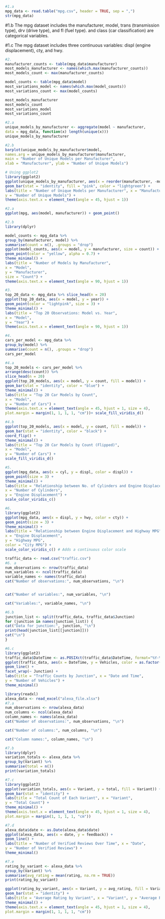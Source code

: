 ```{r}
#1.a
mpg_data <- read.table("mpg.csv", header = TRUE, sep = ",")
str(mpg_data)
```
#1.b 
The mpg dataset includes the manufacturer, model, trans (transmission type), drv (drive type), and fl (fuel type).
and class (car classification) are categorical variables.

#1.c
The mpg dataset includes three continuous variables: displ (engine displacement), cty, and hwy.

```{r}
#2.
manufacturer_counts <- table(mpg_data$manufacturer)
most_models_manufacturer <- names(which.max(manufacturer_counts))
most_models_count <- max(manufacturer_counts)

model_counts <- table(mpg_data$model)
most_variations_model <- names(which.max(model_counts))
most_variations_count <- max(model_counts)

most_models_manufacturer
most_models_count
most_variations_model
most_variations_count
```
```{r}
#2.a
unique_models_by_manufacturer <- aggregate(model ~ manufacturer,
data = mpg_data, function(x) length(unique(x)))
unique_models_by_manufacturer
```

```{r}
#2.b
barplot(unique_models_by_manufacturer$model,
names.arg = unique_models_by_manufacturer$manufacturer,
main = "Number of Unique Models per Manufacturer",
xlab = "Manufacturer", ylab = "Number of Unique Models")
```

```{r}
# Using ggplot2
library(ggplot2)
ggplot(unique_models_by_manufacturer, aes(x = reorder(manufacturer, -model), y = model)) +
geom_bar(stat = "identity", fill = "pink", color = "lightgreen") +
labs(title = "Number of Unique Models per Manufacturer", x = "Manufacturer",
y = "Number of Unique Models") +
theme(axis.text.x = element_text(angle = 45, hjust = 1))
```

```{r}
#2.a
ggplot(mpg, aes(model, manufacturer)) + geom_point()
```
```{r}
#2.b
library(dplyr)
```

```{r}
model_counts <- mpg_data %>%
group_by(manufacturer, model) %>%
summarise(count = n(), .groups = "drop")
ggplot(model_counts, aes(x = model, y = manufacturer, size = count)) +
geom_point(color = "yellow", alpha = 0.7) +
theme_minimal() +
labs(title = "Number of Models by Manufacturer",
x = "Model",
y = "Manufacturer",
size = "Count") +
theme(axis.text.x = element_text(angle = 90, hjust = 1))
```
```{r}
#3.
top_20_data <- mpg_data %>% slice_head(n = 20)
ggplot(top_20_data, aes(x = model, y = year)) +
geom_point(color = "lightpink", size = 3) +
theme_minimal() +
labs(title = "Top 20 Observations: Model vs. Year",
x = "Model",
y = "Year") +
theme(axis.text.x = element_text(angle = 90, hjust = 1))
```
```{r}
#4.
cars_per_model <- mpg_data %>%
group_by(model) %>%
summarise(count = n(), .groups = "drop")
cars_per_model
```

```{r}
#4.a
top_20_models <- cars_per_model %>%
arrange(desc(count)) %>%
slice_head(n = 20)
ggplot(top_20_models, aes(x = model, y = count, fill = model)) +
geom_bar(stat = "identity", color = "blue") +
theme_minimal() +
labs(title = "Top 20 Car Models by Count",
x = "Model",
y = "Number of Cars") +
theme(axis.text.x = element_text(angle = 45, hjust = 1, size = 4),
plot.margin = margin(1, 1, 1, 1, "cm"))+ scale_fill_viridis_d()
```

```{r}
#4.b
ggplot(top_20_models, aes(x = model, y = count, fill = model)) +
geom_bar(stat = "identity", color = "black") +
coord_flip() +
theme_minimal() +
labs(title = "Top 20 Car Models by Count (Flipped)",
x = "Model",
y = "Number of Cars") +
scale_fill_viridis_d()
```

```{r}
#5.
ggplot(mpg_data, aes(x = cyl, y = displ, color = displ)) +
geom_point(size = 3) +
theme_minimal() +
labs(title = "Relationship between No. of Cylinders and Engine Displacement",
x = "Number of Cylinders",
y = "Engine Displacement") +
scale_color_viridis_c()
```

```{r}
#6.
library(ggplot2)
ggplot(mpg_data, aes(x = displ, y = hwy, color = cty)) +
geom_point(size = 3) +
theme_minimal() +
labs(title = "Relationship between Engine Displacement and Highway MPG",
x = "Engine Displacement",
y = "Highway MPG",
color = "City MPG") +
scale_color_viridis_c() # Adds a continuous color scale
```

```{r}
traffic_data <- read.csv("traffic.csv")
#6. a
num_observations <- nrow(traffic_data)
num_variables <- ncol(traffic_data)
variable_names <- names(traffic_data)
cat("Number of observations:", num_observations, "\n")


cat("Number of variables:", num_variables, "\n")

cat("Variables:", variable_names, "\n")

```

```{r}
#6.b
junction_list <- split(traffic_data, traffic_data$Junction)
for (junction in names(junction_list)) {
cat("Data for junction:", junction, "\n")
print(head(junction_list[[junction]]))
cat("\n")
}
```

```{r}
#6.c
library(ggplot2)
traffic_data$DateTime <- as.POSIXct(traffic_data$DateTime, format="%Y-%m-%d %H:%M:%S")
ggplot(traffic_data, aes(x = DateTime, y = Vehicles, color = as.factor(Junction))) +
geom_line() +
facet_wrap(~ Junction) +
labs(title = "Traffic Counts by Junction", x = "Date and Time",
y = "Number of Vehicles") +
theme_minimal()
```

```{r}
library(readxl)
alexa_data <- read_excel("alexa_file.xlsx")
#7.a
num_observations <- nrow(alexa_data)
num_columns <- ncol(alexa_data)
column_names <- names(alexa_data)
cat("Number of observations:", num_observations, "\n")

cat("Number of columns:", num_columns, "\n")

cat("Column names:", column_names, "\n")

```

```{r}
#7.b
library(dplyr)
variation_totals <- alexa_data %>%
group_by(Variant) %>%
summarise(total = n())
print(variation_totals)
```

```{r}
#7.c
library(ggplot2)
ggplot(variation_totals, aes(x = Variant, y = total, fill = Variant)) +
geom_bar(stat = "identity") +
labs(title = "Total Count of Each Variant", x = "Variant",
y = "Total Count") +
theme_minimal() +
theme(axis.text.x = element_text(angle = 45, hjust = 1, size = 4),
plot.margin = margin(1, 1, 1, 1, "cm"))
```

```{r}
#7.d
alexa_data$date <- as.Date(alexa_data$date)
ggplot(alexa_data, aes(x = date, y = feedback)) +
geom_line() +
labs(title = "Number of Verified Reviews Over Time", x = "Date",
y = "Number of Verified Reviews") +
theme_minimal()
```

```{r}
#7.e
rating_by_variant <- alexa_data %>%
group_by(Variant) %>%
summarise(avg_rating = mean(rating, na.rm = TRUE))
print(rating_by_variant)
```

```{r}
ggplot(rating_by_variant, aes(x = Variant, y = avg_rating, fill = Variant)) +
geom_bar(stat = "identity") +
labs(title = "Average Rating by Variant", x = "Variant", y = "Average Rating") +
theme_minimal() +
theme(axis.text.x = element_text(angle = 45, hjust = 1, size = 4),
plot.margin = margin(1, 1, 1, 1, "cm"))
```


